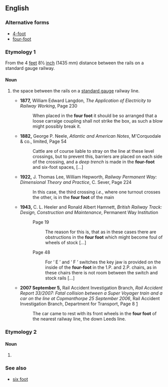 ==English==
{{tearoom}}

===Alternative forms===
*[[4-foot]]
*[[four-foot]]

===Etymology 1===
From the 4 [[feet]] 8½ [[inch]] (1435 mm) distance between the rails on a standard gauge railway.

====Noun====
{{en-noun|head=[[four]] [[foot]]|-}}

# {{context|rail transport|colloquial}} the space between the rails on a [[standard gauge]] railway line.
#*'''1877,''' William Edward Langdon, ''The Application of Electricity to Railway Working'',<!--publisher not known by Google Books--> Page 230
#*:When placed in the '''four foot''' it should be so arranged that a loose carraige coupling shall not strike the box, as such a blow might possibly break it.
#*'''1882,''' George P. Neele, ''Atlantic and American Notes'', M'Corquodale & co., limited, Page 54
#*:Cattle are of course liable to stray on the line at these level crossings, but to prevent this, barriers are placed on each side of the crossing, and a ''deep trench''<!--italicisation in original--> is made in the '''four-foot''' and six-foot spaces, [...]
#*'''1922,''' J. Thomas Lee, William Hepworth, ''Railway Permanent Way: Dimensional Theory and Practice'', C. Sever, Page 224
#*:In this case, the third crossing ''i.e.'', where one turnout crosses the other, is in the '''four foot''' of the main
#*'''1943,''' C. L. Heeler and Ronald Albert Hamnett, ''British Railway Track: Design, Construction and Maintenance'', Permanent Way Institution
#*:Page 19
#*::The reason for this is, that as in these cases there are obstructions in the '''four foot''' which might become foul of wheels of stock [...]
#*:Page 48
#*::For ‘ E ’ and ‘ F ’ switches the key jaw is provided on the inside of the '''four-foot''' in the 1.P. and 2.P. chairs, as in these chairs there is not room between the switch and stock rails [...]
#*'''2007 September 5,''' Rail Accident Investigation Branch, ''Rail Accident Report 33/2007: Fatal collision between a Super Voyager train and a car on the line at Copmanthorpe 25 September 2006'', Rail Accident Investigation Branch, Department for Transport, Page 8 [http://www.raib.gov.uk/cms_resources/070905_R332007_Copmanthorpe.pdf]
#*:The car came to rest with its front wheels in the '''four foot'''<!--italicised in original as a link to appendix only--> of the nearest railway line, the down Leeds line.

===Etymology 2===
====Noun====
{{en-noun|-}}

# {{sense|curling}} {{alternative form of|4-foot}}

===See also===
*[[six foot]]
